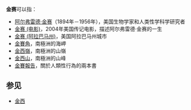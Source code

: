 '''金赛'''可以指：
* [[阿尔弗雷德·金赛|阿尔弗雷德·金赛]]（1894年－1956年），美国生物学家和人类性学科学研究者
* [[金赛_(电影)|金赛 (电影)]]，2004年美国传记电影，描述阿尔弗雷德·金赛的一生
* [[金赛_(阿拉巴马州)|金赛 (阿拉巴马州)]]，美国阿拉巴马州城市
* [[金賽角|金賽角]]，南極洲的海岬
* [[金西嶺|金西嶺]]，南極洲的山嶺
* [[金西山|金西山]]，南極洲的山峰
* [[金賽報告|金賽報告]]，關於人類性行為的兩本書

== 参见 ==
* [[金西|金西]]

{{Disambig|Cat=二字消歧义}}